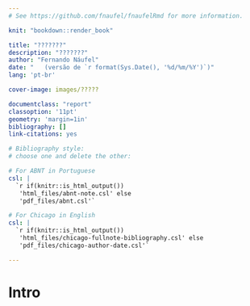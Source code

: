```yaml
--- 
# See https://github.com/fnaufel/fnaufelRmd for more information.

knit: "bookdown::render_book"

title: "???????"
description: "???????"
author: "Fernando Náufel"
date: "   (versão de `r format(Sys.Date(), '%d/%m/%Y')`)"
lang: 'pt-br'

cover-image: images/?????

documentclass: "report"
classoption: '11pt'
geometry: 'margin=1in'
bibliography: []
link-citations: yes

# Bibliography style: 
# choose one and delete the other:

# For ABNT in Portuguese
csl: |
  `r if(knitr::is_html_output())
   'html_files/abnt-note.csl' else 
   'pdf_files/abnt.csl'`

# For Chicago in English
csl: |
  `r if(knitr::is_html_output())
   'html_files/chicago-fullnote-bibliography.csl' else
   'pdf_files/chicago-author-date.csl'`

---
```


# Intro {- #intro}

